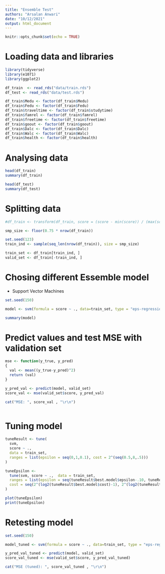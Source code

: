 ---
title: "Ensemble Test"
authors: "Arsalan Anwari"
date: "10/12/2021"
output: html_document
---

```{r setup, include=FALSE}
knitr::opts_chunk$set(echo = TRUE)
```

# Loading data and libraries

```{r load, echo=FALSE}
library(tidyverse)
library(e1071)
library(ggplot2)

df_train  <- read_rds("data/train.rds")
df_test <- read_rds("data/test.rds")
```


```{r}
df_train$Medu <- factor(df_train$Medu)
df_train$Fedu <- factor(df_train$Fedu)
df_train$traveltime <- factor(df_train$studytime)
df_train$famrel <- factor(df_train$famrel)
df_train$freetime <- factor(df_train$freetime)
df_train$goout <- factor(df_train$goout)
df_train$Dalc <- factor(df_train$Dalc)
df_train$Walc <- factor(df_train$Walc)
df_train$health <- factor(df_train$health)


```

# Analysing data

```{r analyse}

head(df_train)
summary(df_train)

head(df_test)
summary(df_test)
```

# Splitting data

```{r split}

#df_train <- transform(df_train, score = (score - min(score)) / (max(score) - min(score)))

smp_size <- floor(0.75 * nrow(df_train))

set.seed(123)
train_ind <- sample(seq_len(nrow(df_train)), size = smp_size)

train_set <- df_train[train_ind, ]
valid_set <- df_train[-train_ind, ]

```

# Chosing different Essemble model

- Support Vector Machines

```{r models}

set.seed(150)

model <- svm(formula = score ~ ., data=train_set, type = "eps-regression")

summary(model)

```

# Predict values and test MSE with validation set
```{r predict_test}

mse <- function(y_true, y_pred)
{
  val <- mean((y_true-y_pred)^2)
  return (val)
}

y_pred_val <- predict(model, valid_set)
score_val <- mse(valid_set$score, y_pred_val)

cat("MSE: ", score_val , "\r\n")



```

# Tuning model

```{r tune}

tuneResult <- tune(
  svm, 
  score ~ .,
  data = train_set,
  ranges = list(epsilon = seq(0,1,0.1), cost = 2^(seq(0.5,8,.5)))
)

tuneEpsilon <- 
  tune(svm, score ~ .,  data = train_set,
  ranges = list(epsilon = seq(tuneResult$best.model$epsilon-.10, tuneResult$best.model$epsilon+.15, 0.01), 
  cost = seq(2^(log2(tuneResult$best.model$cost)-1), 2^(log2(tuneResult$best.model$cost)+1), length=6))
)

plot(tuneEpsilon)
print(tuneEpsilon)
```


# Retesting model

```{r retest}

set.seed(150)

model_tuned <- svm(formula = score ~ ., data=train_set, type = "eps-regression", epsilon=0.25, cost=0.7071068)

y_pred_val_tuned <- predict(model, valid_set)
score_val_tuned <- mse(valid_set$score, y_pred_val_tuned)

cat("MSE (tuned): ", score_val_tuned , "\r\n")

```

































